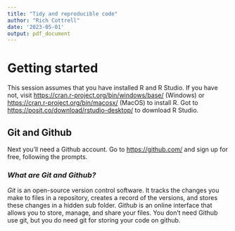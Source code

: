 ```yaml
---
title: "Tidy and reproducible code"
author: "Rich Cottrell"
date: '2023-05-01'
output: pdf_document
---
```


# Getting started

This session assumes that you have installed R and R Studio. If you have not, visit <https://cran.r-project.org/bin/windows/base/> (Windows) or <https://cran.r-project.org/bin/macosx/> (MacOS) to install R. Got to <https://posit.co/download/rstudio-desktop/> to download R Studio.

## Git and Github

Next you'll need a Github account. Go to <https://github.com/> and sign up for free, following the prompts.

### *What are Git and Github?*

*Git* is an open-source version control software. It tracks the changes you make to files in a repository, creates a record of the versions, and stores these changes in a hidden sub folder. *Github* is an online interface that allows you to store, manage, and share your files. You don't need Github use git, but you do need git for storing your code on github. 




```r




```
